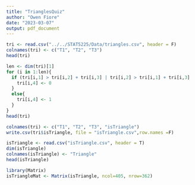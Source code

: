 ```yaml
---
title: "TrianglesQuiz"
author: "Owen Fiore"
date: "2023-03-07"
output: pdf_document
---
```


```r
tri <- read.csv("../../STAT5225/Data/triangles.csv", header = F)
colnames(tri) <- c("T1", "T2", "T3")
head(tri)
```

```r
len <- dim(tri)[1]
for (i in 1:len){
  if (tri[i,1] > tri[i,2] + tri[i,3] | tri[i,2] > tri[i,1] + tri[i,3] | tri[i,3] > tri[i,1] + tri[i,2]){
    tri[i,4] <- 0
  }
  else{
    tri[i,4] <- 1
  }
}
head(tri)

```

```r
colnames(tri) <- c("T1", "T2", "T3", "isTriangle")
write.csv(tri$isTriangle, file = "isTriangle.csv",row.names =F)
```

```r
isTriangle <- read.csv("isTriangle.csv", header = T)
dim(isTriangle)
colnames(isTriangle) <- "Triangle"
head(isTriangle)
```
```r
library(Matrix)
isTriangleMat <- Matrix(isTriangle, ncol=405, nrow=362) 
```


